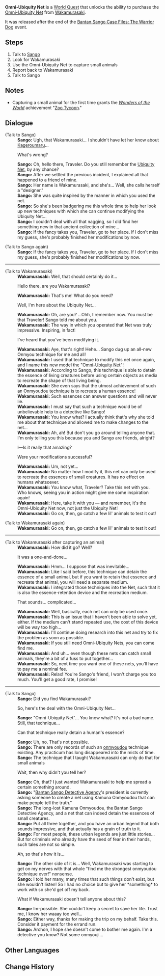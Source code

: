{{Quest Infobox
|id            = 
|title         = World Omni-Ubiquity Net
|image         = Quest Omni-Ubiquity Net.png
|type          = World
|region        = Inazuma
|area          = Narukami Island
|summary       = 
|requirement   = * Reach [[Adventure Rank]] 30 or above
* Complete [[The Immovable God and the Eternal Euthymia]] and [[A Teapot to Call Home: Part I]]
|startLocation = [[Inazuma City]], [[Inazuma]]
|mora          = 30,000
|other         = {{Card|Hero's Wit|3}}{{Card|Omni-Ubiquity Net|10}}
|characters    = Sango; Traveler; Wakamurasaki
}}
'''Omni-Ubiquity Net''' is a [[World Quest]] that unlocks the ability to purchase the [[Omni-Ubiquity Net]] from [[Wakamurasaki]].

It was released after the end of the [[Bantan Sango Case Files: The Warrior Dog]] event.

==Steps==
# Talk to [[Sango]]
# Look for Wakamurasaki
# Use the Omni-Ubiquity Net to capture small animals
# Report back to Wakamurasaki
# Talk to Sango

==Notes==
* Capturing a small animal for the first time grants the ''[[Wonders of the World]]'' achievement "[[Zoo Tycoon (Tier 1)|Zoo Tycoon]]."

==Dialogue==
{{Quest Description|[[Sango]] says that her friend would like to modify the [[Ubiquity Net]]...}}
{{Dialogue start}}
;(Talk to Sango)
:'''Sango:''' Ugh, that Wakamurasaki... I shouldn't have let her know about [[Kageroumaru]]...
:{{DIcon}} What's wrong?
:'''Sango:''' Oh, hello there, Traveler. Do you still remember the [[Ubiquity Net]], by any chance?
:'''Sango:''' After we settled the previous incident, I explained all that happened to a friend of mine.
:'''Sango:''' Her name is Wakamurasaki, and she's... Well, she calls herself a "designer."
:'''Sango:''' She was quite inspired by the manner in which you used the net.
:'''Sango:''' So she's been badgering me this whole time to help her look up new techniques with which she can continue modifying the Ubiquity Net...
:'''Sango:''' I couldn't deal with all that nagging, so I did find her something new in that ancient collection of mine...
:'''Sango:''' If the fancy takes you, Traveler, go to her place. If I don't miss my guess, she's probably finished her modifications by now.

;(Talk to Sango again)
:'''Sango:''' If the fancy takes you, Traveler, go to her place. If I don't miss my guess, she's probably finished her modifications by now.
----
;(Talk to Wakamurasaki)
:'''Wakamurasaki:''' Well, that should certainly do it...
:{{DIcon}} Hello there, are you Wakamurasaki?
:'''Wakamurasaki:''' That's me! What do you need?
:{{DIcon}} Well, I'm here about the Ubiquity Net...
:'''Wakamurasaki:''' Oh, are you? ...Ohh, I remember now. You must be that Traveler! Sango told me about you.
:'''Wakamurasaki:''' The way in which you operated that Net was truly impressive. Inspiring, in fact!
:{{DIcon}} I've heard that you've been modifying it.
:'''Wakamurasaki:''' Aye, that's right! Hehe... Sango dug up an all-new Onmyou technique for me and all!
:'''Wakamurasaki:''' I used that technique to modify this net once again, and I name this new model the "[[Omni-Ubiquity Net]]"!
:'''Wakamurasaki:''' According to Sango, this technique is able to detain the essence of living creatures before using certain objects as media to recreate the shape of that living being.
:'''Wakamurasaki:''' She even says that the utmost achievement of such an Onmyoudou technique is to recreate a human essence!
:'''Wakamurasaki:''' Such essences can answer questions and will never lie.
:'''Wakamurasaki:''' I must say that such a technique would be of unbelievable help to a detective like Sango!
:'''Wakamurasaki:''' You know what? I actually think that's why she told me about that technique and allowed me to make changes to the net...
:'''Wakamurasaki:''' Ah, ah! But don't you go around telling anyone that. I'm only telling you this because you and Sango are friends, alright?
:{{DIcon}} I&mdash;Is it really that amazing?
:{{DIcon}} Were your modifications successful?
:'''Wakamurasaki:''' Um, not yet...
:'''Wakamurasaki:''' No matter how I modify it, this net can only be used to recreate the essences of small creatures. It has no effect on humans whatsoever.
:'''Wakamurasaki:''' You know what, Traveler? Take this net with you. Who knows, seeing you in action might give me some inspiration again!
:'''Wakamurasaki:''' Here, take it with you &mdash; and remember, it's the Omni-Ubiquity Net now, not just the Ubiquity Net!
:'''Wakamurasaki:''' Go on, then, go catch a few lil' animals to test it out!

;(Talk to Wakamurasaki again)
:'''Wakamurasaki:''' Go on, then, go catch a few lil' animals to test it out!

----
;(Talk to Wakamurasaki after capturing an animal)
:'''Wakamurasaki:''' How did it go? Well?
:{{DIcon}} It was a one-and-done...
:'''Wakamurasaki:''' Hmm... I suppose that was inevitable...
:'''Wakamurasaki:''' Like I said before, this technique can detain the essence of a small animal, but if you want to retain that essence and recreate that animal, you will need a separate medium.
:'''Wakamurasaki:''' I integrated those techniques into the Net, such that it is also the essence-retention device and the recreation medium.
:{{DIcon}} That sounds... complicated...
:'''Wakamurasaki:''' Well, basically, each net can only be used once.
:'''Wakamurasaki:''' This is an issue that I haven't been able to solve yet, either. If the medium can't stand repeated use, the cost of this device will be way too high...
:'''Wakamurasaki:''' I'll continue doing research into this net and try to fix the problem as soon as possible.
:'''Wakamurasaki:''' If you still need Omni-Ubiquity Nets, you can come find me.
:'''Wakamurasaki:''' And uh... even though these nets can catch small animals, they're a bit of a fuss to put together...
:'''Wakamurasaki:''' So, next time you want one of these nets, you'll have to pay me a nominal fee.
:'''Wakamurasaki:''' Relax! You're Sango's friend, I won't charge you too much. You'll get a good rate, I promise!
----
;(Talk to Sango)
:'''Sango:''' Did you find Wakamurasaki?
:{{DIcon}} So, here's the deal with the Omni-Ubiquity Net...
:'''Sango:''' "Omni-Ubiquity Net"... You know what? It's not a bad name. Still, that technique...
:{{DIcon}} Can that technique really detain a human's essence?
:'''Sango:''' Uh, no. That's not possible.
:'''Sango:''' There are only records of such an [[onmyoudou]] technique existing. Any practicum has long disappeared into the mists of time.
:'''Sango:''' The technique that I taught Wakamurasaki can only do that for small animals
:{{DIcon}} Wait, then why didn't you tell her?
:'''Sango:''' Oh, that? I just wanted Wakamurasaki to help me spread a certain something around.
:'''Sango:''' "[[Bantan Sango Detective Agency]]'s president is currently asking someone to create a net using Kamuna Onmyoudou that can make people tell the truth."
:'''Sango:''' The long-lost Kamuna Onmyoudou, the Bantan Sango Detective Agency, and a net that can indeed detain the essences of small creatures.
:'''Sango:''' Put all three together, and you have an urban legend that both sounds impressive, and that actually has a grain of truth to it.
:'''Sango:''' For most people, these urban legends are just little stories... But for criminals who already have the seed of fear in their hands, such tales are not so simple.
:{{DIcon}} Ah, so that's how it is...
:'''Sango:''' The other side of it is... Well, Wakamurasaki was starting to get on my nerves with that whole "find me the strongest onmyoudou technique ever!" nonsense.
:'''Sango:''' I told her many, many times that such things don't exist, but she wouldn't listen! So I had no choice but to give her *something* to work with so she'd get off my back.
:{{DIcon}} What if Wakamurasaki doesn't tell anyone about this?
:'''Sango:''' Im-possible. She couldn't keep a secret to save her life. Trust me, I know her waaay too well...
:'''Sango:''' Either way, thanks for making the trip on my behalf. Take this. Consider it payment for the errand run.
:'''Sango:''' Archon, I hope she doesn't come to bother me again. I'm a detective you know? Not some onmyouji...
{{Dialogue end}}

==Other Languages==
{{Other Languages
|en      = Omni-Ubiquity Net
|zhs     = 四方八方之网
|zhs_rm  = Sìfāng-Bāfāng zhī Wǎng
|zht     = 四方八方之網
|zht_rm  = Sìfāng-Bāfāng zhī Wǎng
|zh_tl   = All-Directional Net
|ja      = 四方八方の網
|ja_rm   = Shihou Happou no Ami
|ja_tl   = All-Directional Net
|ko      = {{tt|사방팔방|四方八方}}의 그물
|ko_rm   = Sabangpalbang-ui geu-mul
|ko_tl   = All-Directional Net
|es      = La red de la ubicuidad suprema
|es_tl   = The Supreme Ubiquity Net
|fr      = Omnifilet d'ubiquité
|fr_tl   = Omni-Net of Ubiquity
|ru      = Сеть всевездесущности
|ru_tl   = All-Ubiquity Net
|th      = Omni-Ubiquity Net
|vi      = {{tt|Thiên La Địa Võng|天羅地網}}
|vi_tl   = Inescapable Net
|de      = Netz der Omniubiquität
|de_tl   = Net of Omni-Ubiquity
|id      = Omni-Ubiquity Net
|pt      = Rede Oniubíqua
|pt_tl   = Omni-Ubiquitous Net
|zh_note = Derived from the Japanese idiom {{Lang|mini=1|ja=四方八方|ja_rm=shihou happou|ja_tl=in all directions|ja_lit=four directions, eight directions}}
|vi_note = Derived from the Chinese idiom {{Lang|mini=1|zh=天羅地網|zh_rm=tiān luó dì wǎng|zh_tl=inescapable net|zh_lit=nets above, snares below}}
}}

==Change History==
{{Change History|2.3}}